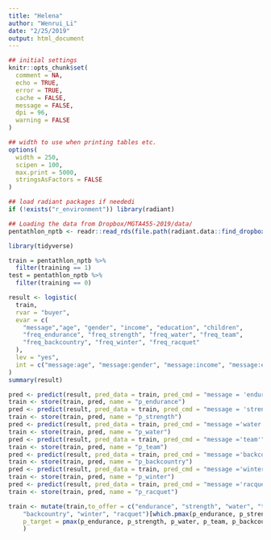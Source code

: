 ```yaml
---
title: "Helena"
author: "Wenrui_Li"
date: "2/25/2019"
output: html_document
---
```


```r
## initial settings
knitr::opts_chunk$set(
  comment = NA,
  echo = TRUE,
  error = TRUE,
  cache = FALSE,
  message = FALSE,
  dpi = 96,
  warning = FALSE
)

## width to use when printing tables etc.
options(
  width = 250,
  scipen = 100,
  max.print = 5000,
  stringsAsFactors = FALSE
)

## load radiant packages if neededi
if (!exists("r_environment")) library(radiant)
```

```r
## Loading the data from Dropbox/MGTA455-2019/data/
pentathlon_nptb <- readr::read_rds(file.path(radiant.data::find_dropbox(), "MGTA455-2019/data/pentathlon_nptb.rds"))
```

```r
library(tidyverse)
```


```r
train = pentathlon_nptb %>%
  filter(training == 1)
test = pentathlon_nptb %>%
  filter(training == 0)
```

```r
result <- logistic(
  train, 
  rvar = "buyer", 
  evar = c(
    "message","age", "gender", "income", "education", "children", 
    "freq_endurance", "freq_strength", "freq_water", "freq_team", 
    "freq_backcountry", "freq_winter", "freq_racquet"
  ), 
  lev = "yes",
  int = c("message:age", "message:gender", "message:income", "message:education", "message:children","message:freq_endurance", "message:freq_strength", "message:freq_water", "message:freq_team", "message:freq_backcountry","message:freq_winter","message:freq_racquet"  )
)
summary(result)
```

```r
pred <- predict(result, pred_data = train, pred_cmd = "message = 'endurance'")
train <- store(train, pred, name = "p_endurance")
pred <- predict(result, pred_data = train, pred_cmd = "message = 'strength'")
train <- store(train, pred, name = "p_strength")
pred <- predict(result, pred_data = train, pred_cmd = "message ='water'")
train <- store(train, pred, name = "p_water")
pred <- predict(result, pred_data = train, pred_cmd = "message ='team'")
train <- store(train, pred, name = "p_team")
pred <- predict(result, pred_data = train, pred_cmd = "message ='backcountry'")
train <- store(train, pred, name = "p_backcountry")
pred <- predict(result, pred_data = train, pred_cmd = "message ='winter'")
train <- store(train, pred, name = "p_winter")
pred <- predict(result, pred_data = train, pred_cmd = "message ='racquet'")
train <- store(train, pred, name = "p_racquet")
```

```r
train <- mutate(train,to_offer = c("endurance", "strength", "water", "team", 
    "backcountry", "winter", "racquet")[which.pmax(p_endurance, p_strength, p_water, p_team, p_backcountry, p_winter, p_racquet)],  
    p_target = pmax(p_endurance, p_strength, p_water, p_team, p_backcountry, p_winter, p_racquet)
    )
```

